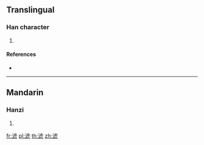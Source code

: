 ==Translingual==

===Han character===
{{Han char|rn=85|rad=水|as=08|sn=11|four=31114|canj=EYPN,EYPU}}

# {{defn|Han|sort=水08}}

====References====
* {{Han ref|kx=0632.040|dkj=17689|hdz=31648.030|uh=6DF2|ud=28146|bh=D641|bd=54849}}

----

==Mandarin==

===Hanzi===
{{cmn-hanzi|pin=[[piáo]] ([[piao2]])|wg=p'iao<sup>2</sup>}}

# {{defn|lang=cmn|sort=水08}}

[[fr:淲]]
[[pl:淲]]
[[th:淲]]
[[zh:淲]]